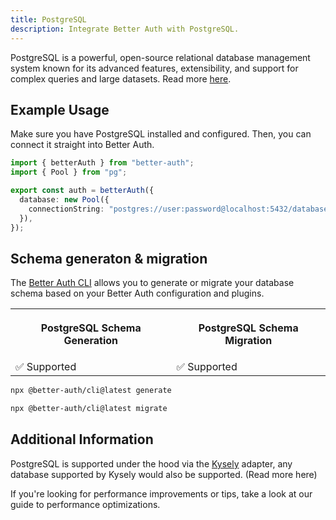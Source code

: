 ```yaml
---
title: PostgreSQL
description: Integrate Better Auth with PostgreSQL.
---
```


PostgreSQL is a powerful, open-source relational database management system known for its advanced features, extensibility, and support for complex queries and large datasets.
Read more [here](https://www.postgresql.org/).

## Example Usage

Make sure you have PostgreSQL installed and configured.
Then, you can connect it straight into Better Auth.

```ts title="auth.ts"
import { betterAuth } from "better-auth";
import { Pool } from "pg";

export const auth = betterAuth({
  database: new Pool({
    connectionString: "postgres://user:password@localhost:5432/database",
  }),
});
```

## Schema generaton & migration

The [Better Auth CLI](/docs/concepts/cli) allows you to generate or migrate
your database schema based on your Better Auth configuration and plugins.

<table>
  <tr className="border-b">
    <th>
      <p className="font-bold text-[16px] mb-1">PostgreSQL Schema Generation</p>
    </th>
    <th>
      <p className="font-bold text-[16px] mb-1">PostgreSQL Schema Migration</p>
    </th>
  </tr>
  <tr className="h-10">
    <td>✅ Supported</td>
    <td>✅ Supported</td>
  </tr>
</table>

```bash title="Schema Generation"
npx @better-auth/cli@latest generate
```

```bash title="Schema Migration"
npx @better-auth/cli@latest migrate
```

## Additional Information

PostgreSQL is supported under the hood via the [Kysely](https://kysely.dev/) adapter, any database supported by Kysely would also be supported. (<Link href="/docs/adapters/other-relational-databases">Read more here</Link>)

If you're looking for performance improvements or tips, take a look at our guide to <Link href="/docs/guides/optimizing-for-performance">performance optimizations</Link>.
